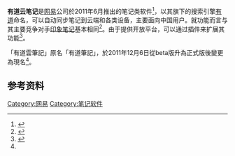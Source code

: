 {{expand|time=2018-05-19T13:58:29+00:00}}
{{noteTA
|G1=IT}}
{{Infobox software
| name                   = 有道云笔记
| title                  =
| logo                   =Note.youdao.png
| screenshot             =
| caption                =
| collapsible            =
| author                 =
| developer              = [[网易|网易]]
| released               = {{Start date|2011|06<!--|DD-->}}<!-- 1.0版本的釋出日期（或最初版的釋出日期） -->
| discontinued           =
| latest release version =
| latest release date    =
| latest preview version =
| latest preview date    = <!-- {{Start date and age|YYYY|MM|DD}} -->
| programming language   =
| operating system       = {{ubl|[[Microsoft_Windows|Microsoft Windows]]|[[Mac_OS_X|Mac OS X]]|[[Android|Android]]|[[iOS|iOS]]|[[Windows_Phone|Windows Phone]]}}
| platform               =
| size                   =
| language               =
| status                 = 活跃
| alexa                  =
| genre                  = [[笔记软件|笔记软件]]
| license                =
| website                = {{URL|https://note.youdao.com}}
}}

'''有道云笔记'''是[[网易|网易]]公司於2011年6月推出的笔记类软件<ref name="关于有道">{{Cite web |url = http://shared.youdao.com/www/about.html |title = 关于有道 |author = <!--作者--> |date = <!--原文發表日期--> |publisher = 有道 |language = zh-cn  |accessdate = 2015-05-17  |format = html |quote = 2011年6月份，有道推出有道笔记1.0Beta版，旨在以云存储技术帮助用户建立一个可以轻松访问、安全存储的云笔记空间，解决个人资料和信息跨平台跨地点的管理问题。2011年12月6日，有道笔记升级为正式版，并更名为“有道云笔记”。截止2013年6月，有道云笔记用户量已突破1500万。 |archiveurl = https://web.archive.org/web/20150517065128/http://shared.youdao.com/www/about.html |archivedate= 2015-05-17 }}</ref>，以其旗下的搜索引擎[[有道|有道]]命名，可以自动同步笔记到云端和各类设备，主要面向中国用户。就功能而言与其主要竞争对手[[印象笔记|印象笔记]]基本相同<ref>{{cite web|url=http://www.donews.com/net/201305/1514141.shtm|title=Evernote封杀有道云笔记背后：调用开放接口存争议|publisher=DoNews|date=2013-05-31|accessdate=2013-10-01|archive-date=2019-10-12|archive-url=https://web.archive.org/web/20191012151718/http://www.donews.com/net/201305/1514141.shtm|dead-url=no}}</ref>。由于提供开放平台，可以通过插件来扩展其功能<ref>{{cite web|url=http://tech.163.com/12/0725/15/8795OU7B000915BF.html|title=有道云笔记开放API 可为第三方提供定制化接口|publisher=网易科技报道|date=2012-07-25|accessdate=2013-10-01|archive-date=2019-10-07|archive-url=https://web.archive.org/web/20191007064609/http://tech.163.com/12/0725/15/8795OU7B000915BF.html|dead-url=no}}</ref>。

「有道雲筆記」原名「有道筆記」，於2011年12月6日從beta版升為正式版後變更為現名<ref name="关于有道"/>。

== 参考资料 ==
{{reflist}}

{{笔记类软件}}
{{网易}}
{{软件小作品}}

[[Category:网易|Category:网易]]
[[Category:笔记软件|Category:笔记软件]]